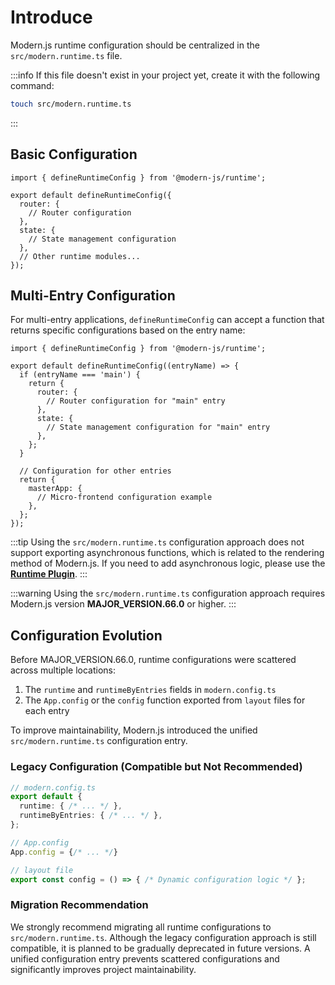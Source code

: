 # Introduce

Modern.js runtime configuration should be centralized in the `src/modern.runtime.ts` file.

:::info
If this file doesn't exist in your project yet, create it with the following command:

```bash
touch src/modern.runtime.ts
```
:::

## Basic Configuration

```tsx
import { defineRuntimeConfig } from '@modern-js/runtime';

export default defineRuntimeConfig({
  router: {
    // Router configuration
  },
  state: {
    // State management configuration
  },
  // Other runtime modules...
});
```

## Multi-Entry Configuration

For multi-entry applications, `defineRuntimeConfig` can accept a function that returns specific configurations based on the entry name:

```tsx
import { defineRuntimeConfig } from '@modern-js/runtime';

export default defineRuntimeConfig((entryName) => {
  if (entryName === 'main') {
    return {
      router: {
        // Router configuration for "main" entry
      },
      state: {
        // State management configuration for "main" entry
      },
    };
  }

  // Configuration for other entries
  return {
    masterApp: {
      // Micro-frontend configuration example
    },
  };
});
```
:::tip
Using the `src/modern.runtime.ts` configuration approach does not support exporting asynchronous functions, which is related to the rendering method of Modern.js. If you need to add asynchronous logic, please use the **[Runtime Plugin](/plugin/introduction.html#runtime-plugin)**.
:::

:::warning
Using the `src/modern.runtime.ts` configuration approach requires Modern.js version **MAJOR_VERSION.66.0** or higher.
:::

## Configuration Evolution

Before MAJOR_VERSION.66.0, runtime configurations were scattered across multiple locations:

1. The `runtime` and `runtimeByEntries` fields in `modern.config.ts`
2. The `App.config` or the `config` function exported from `layout` files for each entry

To improve maintainability, Modern.js introduced the unified `src/modern.runtime.ts` configuration entry.

### Legacy Configuration (Compatible but Not Recommended)

```ts
// modern.config.ts
export default {
  runtime: { /* ... */ },
  runtimeByEntries: { /* ... */ },
};

// App.config
App.config = {/* ... */}

// layout file
export const config = () => { /* Dynamic configuration logic */ };
```

### Migration Recommendation

We strongly recommend migrating all runtime configurations to `src/modern.runtime.ts`. Although the legacy configuration approach is still compatible, it is planned to be gradually deprecated in future versions. A unified configuration entry prevents scattered configurations and significantly improves project maintainability.
